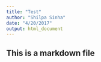```yaml
---
title: "Test"
author: "Shilpa Sinha"
date: "4/20/2017"
output: html_document
---
```

## This is a markdown file